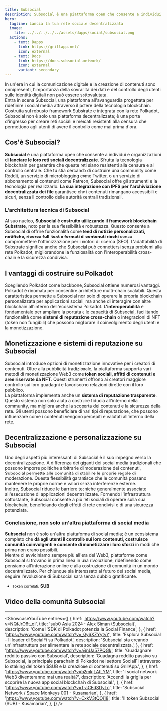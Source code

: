 ```yaml
---
title: Subsocial
description: Subsocial è una piattaforma open che consente a individui e organizzazioni di lanciare le loro reti sociali decentralizzate.
hero:
  tagline: Lancia la tua rete sociale decentralizzata
  image: 
    file: ../../../../../assets/dapps/social/subsocial.png
  actions:
    - text: Dapps
      link: https://grillapp.net/
      icon: external
    - text: Docs
      link: https://docs.subsocial.network/
      icon: external
      variant: secondary
---
```



In un'era in cui la comunicazione digitale e la creazione di contenuti sono onnipresenti, l'importanza della sovranità dei dati e del controllo degli utenti sulle identità digitali non può essere sottovalutata.  
Entra in scena Subsocial, una piattaforma all'avanguardia progettata per ridefinire i social media attraverso il potere della tecnologia blockchain.  
Costruita sul robusto framework Substrate e integrata con la rete Polkadot, Subsocial non è solo una piattaforma decentralizzata; è una porta d'ingresso per creare reti sociali e mercati resistenti alla censura che permettono agli utenti di avere il controllo come mai prima d'ora.

## Cos'è Subsocial?
**Subsocial** è una piattaforma open che consente a individui e organizzazioni di **lanciare le loro reti sociali decentralizzate**. Sfrutta la tecnologia blockchain per garantire che queste reti siano resistenti alla censura e al controllo centrale. Che tu stia cercando di costruire una community come Reddit, un servizio di microblogging come Twitter, o un servizio di abbonamento ai contenuti come Patreon, Subsocial offre gli strumenti e la tecnologia per realizzarlo. **La sua integrazione con IPFS per l'archiviazione decentralizzata dei file** garantisce che i contenuti rimangano accessibili e sicuri, senza il controllo delle autorità centrali tradizionali.

### L'architettura tecnica di Subsocial
Al suo nucleo, **Subsocial è costruito utilizzando il framework blockchain Substrate**, noto per la sua flessibilità e robustezza. Questo consente a Subsocial di offrire funzionalità come **feed di notizie personalizzati, notifiche, ricerca full-text e formati di contenuti ricchi** senza compromettere l'ottimizzazione per i motori di ricerca (SEO). L'adattabilità di Substrate significa anche che Subsocial può connettersi senza problemi alla rete Polkadot, migliorandone la funzionalità con l'interoperabilità cross-chain e la sicurezza condivisa.

## I vantaggi di costruire su Polkadot
Scegliendo Polkadot come backbone, Subsocial ottiene numerosi vantaggi. Polkadot è rinomata per consentire architetture multi-chain scalabili. Questa caratteristica permette a Subsocial non solo di operare la propria blockchain personalizzata per applicazioni sociali, ma anche di interagire con altre blockchain all'interno dell'ecosistema Polkadot. **L'interoperabilità** è fondamentale per ampliare la portata e le capacità di Subsocial, facilitando funzionalità come **sistemi di reputazione cross-chain** o integrazioni di NFT (token non fungibili) che possono migliorare il coinvolgimento degli utenti e la monetizzazione.

## Monetizzazione e sistemi di reputazione su Subsocial
Subsocial introduce opzioni di monetizzazione innovative per i creatori di contenuti. Oltre alla pubblicità tradizionale, la piattaforma supporta vari metodi di monetizzazione Web3 come **token sociali, affitti di contenuti e aree riservate da NFT**. Questi strumenti offrono ai creatori maggiore controllo sui loro guadagni e favoriscono relazioni dirette con il loro pubblico.  
La piattaforma implementa anche un **sistema di reputazione trasparente**. Questo sistema non solo aiuta a costruire fiducia all'interno della community, ma migliora anche la scoperta dei contenuti e la sicurezza della rete. Gli utenti possono beneficiare di vari tipi di reputazione, che possono influenzare come i contenuti vengono percepiti e valutati all'interno della rete.

## Decentralizzazione e personalizzazione su Subsocial
Uno degli aspetti più interessanti di Subsocial è il suo impegno verso la decentralizzazione. A differenza dei giganti dei social media tradizionali che possono imporre politiche arbitrarie di moderazione dei contenuti, Subsocial permette alle comunità di stabilire le proprie regole di moderazione. Questa flessibilità garantisce che le comunità possano mantenere le proprie norme e valori senza interferenze esterne.  
Inoltre, Subsocial riduce le barriere tecniche generalmente associate all'esecuzione di applicazioni decentralizzate. Fornendo l'infrastruttura sottostante, Subsocial consente a più reti sociali di operare sulla sua blockchain, beneficiando degli effetti di rete condivisi e di una sicurezza potenziata.

### Conclusione, non solo un'altra piattaforma di social media
**Subsocial** non è solo un'altra piattaforma di social media; è un ecosistema completo che **dà agli utenti il controllo sui loro contenuti, costruisce comunità coinvolgenti e consente di monetizzare i loro sforzi** in modi che prima non erano possibili.  
Mentre ci avviciniamo sempre più all'era del Web3, piattaforme come Subsocial si trovano in prima linea in una rivoluzione, ridefinendo come pensiamo all'interazione online e alla costruzione di comunità in un mondo decentralizzato. Per chiunque sia interessato al futuro dei social media, seguire l'evoluzione di Subsocial sarà senza dubbio gratificante.  
- <small>Token correlati:</small> **SUB**


## Video della comunità Subsocial
------------
<ShowcaseYouTube
  entries={[
        {
        href: 'https://www.youtube.com/watch?v=NQfJrO6t_qI',
      title: 'sub0 Asia 2024 - Alex Siman (Subsocial)',
      description: 'Come l\'SDK di Polkadot potenzia la Social Finance',
    },
            {
        href: 'https://www.youtube.com/watch?v=_Qy6XZYytvY',
      title: 'Esplora Subsocial - Il leader di SocialFi su Polkadot',
      description: 'Subsocial sta creando un\'infrastruttura per alimentare la rete sociale decentralizzata.',
    },
                {
        href: 'https://www.youtube.com/watch?v=aSnUa57PQGk',
      title: 'Guadagnare reddito passivo con Subsocial',
      description: 'Guadagna reddito passivo su Subsocial, la principale parachain di Polkadot nel settore SocialFi attraverso lo staking del token $SUB e la creazione di contenuti su GrillApp.',
    },
                {
        href: 'https://www.youtube.com/watch?v=b2mkjLAtLYM',
      title: 'I social network Web3 diventeranno mai una realtà?',
      description: 'Accendi la griglia per scoprire la nuova app social blockchain di Subsocial.',
    },
        {
      href: 'https://www.youtube.com/watch?v=T-aCEdSDyLc',
      title: 'Subsocial Network / Space Monkeys 001 - Kusamarian',
    },
    {
      href: 'https://www.youtube.com/watch?v=OxkV3tQOj18',
      title: 'Il token Subsocial (SUB) - Kusamarian',
    },
  ]} />
